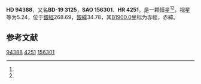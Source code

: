 {{Starbox begin
| name = HD 94388
}}
{{Starbox observe
| epoch = [[J2000.0|J2000.0]]
| constell = {{星座名待查}}<ref name=SIMBAD>{{cite web
 | url=http://simbad.u-strasbg.fr/simbad/sim-id?Ident=HR+4251
 | title=Pulsating variable Star
 | publisher=Centre de Données astronomiques de Strasbourg
 | work=SIMBAD
 | accessdate=2012-07-13
 | archive-date=2016-03-16
 | archive-url=https://web.archive.org/web/20160316235544/http://simbad.u-strasbg.fr/simbad/sim-id?Ident=HR+4251
 | dead-url=no
 }}</ref><ref name=DATA>{{cite web
 | url=http://vizier.u-strasbg.fr/viz-bin/VizieR-5?-out.add=.&-source=5050&-corr=PK=HR&-out.max=9999&HR=4251
 | title=VizieR Detailed Page
 | accessdate=2012-07-13
 | archive-date=2016-03-04
 | archive-url=https://web.archive.org/web/20160304210307/http://vizier.u-strasbg.fr/viz-bin/VizieR-5?-out.add=.&-source=5050&-corr=PK=HR&-out.max=9999&HR=4251
 | dead-url=no
 }}</ref>
| 星官 = 
| ra = {{RA|10|53|29.5}}<ref name=SIMBAD /><ref name=DATA />
| dec = {{DEC|-20|8|20}}<ref name=SIMBAD /><ref name=DATA />
| appmag_v = 5.24<ref name=SIMBAD /><ref name=DATA />
}}
{{Starbox character
| class = F6V<ref name=SIMBAD /><ref name=DATA />
| b-v = 0.47<ref name=SIMBAD /><ref name=DATA />
| u-b = 0.06<ref name=SIMBAD /><ref name=DATA />
| r-i = <ref name=SIMBAD /><ref name=DATA />
| variable = 
}}
{{Starbox astrometry
| radial_v = 0.06
| prop_mo_ra = -5
| parallax = 0.054
| p_error = 
}}
{{Starbox catalog
| names =BD-19 3125，[[SAO星表|SAO]] 156301，[[HD星表|HD]] 94388，[[HR星表|HR]] 4251}}
{{Starbox reference |Simbad=HR+4251}}
{{Starbox end}}

'''HD 94388'''，又名'''BD-19 3125'''，'''SAO 156301'''、'''HR 4251'''，是一颗恒星<ref name=SIMBAD /><ref name=DATA />，视星等为5.24，位于[[銀道座標系|銀經]]268.69，[[銀道座標系|銀緯]]34.78，其[[B1900.0|B1900.0]]坐标为赤經{{RA|10|48|35.9}}，赤緯{{DEC|-19|34.78|1}}。

== 参考文献 ==
{{reflist}}

{{Astro-stub}} 

[[Category:HD和HDE天體|94388]]
[[Category:HR天體|4251]]
[[Category:SAO天體|156301]]